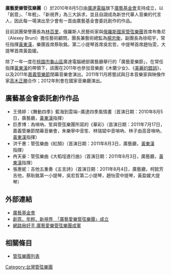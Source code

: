 {{更新|time=2019-02-07T13:50:57+00:00}}

'''廣藝愛樂管弦樂團'''（{{lang-en|Quanta Philharmonic Orchestra}}）於2010年8月5日由[[廣達電腦|廣達電腦]]旗下[[廣藝基金會|廣藝基金會]]支持成立，以「創意」、「年輕」、「新視界」為三大訴求，並且自詡成為新世代華人音樂的代言人，因此每一場演出至少會有一首由廣藝基金會委託創作的作品。

目前該團榮譽團長為[[林百里|林百里]]，俄羅斯人民藝術家與[[俄羅斯國家管弦樂團|俄羅斯國家管弦樂團]]首席布魯尼（Alexey Bruni）擔任藝術顧問，團長兼藝術總監為[[楊忠衡|楊忠衡]]，副團長為徐昭宇，常任指揮[[黃東漢|黃東漢]]，樂團首席蔡耿銘，第二小提琴首席吳宏哲，中提琴首席趙怡雯，大提琴首席黃盈媛。

除了一年一度在[[桃園市|桃園市]][[龜山區|龜山區]]廣達電腦總部廣藝廳舉行的「廣藝愛樂節」，在常任指揮[[黃東漢|黃東漢]]的帶領下，該團在2011年也參加音樂劇《木蘭少女》、《[[美麗的錯誤|美麗的錯誤]]》，以及2011年[[嘉義管樂節|嘉義管樂節]]閉幕音樂會演出。2011年11月將嘗試與日本音樂家與映像作家[[高木正勝|高木正勝]]合作；2012年則會在國家音樂廳演出。

==廣藝基金會委託創作作品==
*王倩婷：《舞動四季》藍海到雲端─廣達四季風情畫（首演日期：2010年8月5日，廣藝廳，[[黃東漢|黃東漢]]指揮）
*巨彥博：為嗩吶、笙與管弦樂團所寫的《華彩》（首演日期：2011年7月17日，嘉義管樂節閉幕音樂會，朱樂寧中音笙、林瑞斌中音嗩吶、林子由高音嗩吶，[[黃東漢|黃東漢]]指揮）
*洪千惠：管弦樂曲《紅顏》（首演日期：2011年8月3日，廣藝廳，[[黃東漢|黃東漢]]指揮）
*冉天豪：管弦樂曲《大稻埕進行曲》（首演日期：2011年8月3日，廣藝廳，[[黃東漢|黃東漢]]指揮）
*張惠妮：吉他五重奏《五言詩》（首演日期：2011年8月4日，廣藝廳，柯懿芳吉他，蔡耿銘第一小提琴，吳宏哲第二小提琴，趙怡雯中提琴，黃盈媛大提琴）

==外部連結==
* [http://www.qaf.org.tw/ 廣藝基金會] {{Wayback|url=http://www.qaf.org.tw/ |date=20110926171333 }}
* [http://www.taiwannews.com.tw/etn/news_content.php?id=1339450 創意、年輕、新視界　「廣藝愛樂管弦樂團」成立] {{Wayback|url=http://www.taiwannews.com.tw/etn/news_content.php?id=1339450 |date=20160305011052 }}
* [https://web.archive.org/web/20120315103947/http://www.libertytimes.com.tw/2010/new/jul/27/today-art6.htm 網路揪好手 廣藝愛樂管弦樂團成軍]

==相關條目==
*[[管弦樂團列表|管弦樂團列表]]

[[Category:台灣管弦樂團|Category:台灣管弦樂團]]